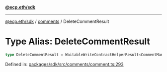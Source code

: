 [**@ecp.eth/sdk**](../../index.mdx)

***

[@ecp.eth/sdk](/sdk-reference/index.mdx) / [comments](/sdk-reference/comments/index.mdx) / DeleteCommentResult

# Type Alias: DeleteCommentResult

```ts
type DeleteCommentResult = WaitableWriteContractHelperResult<CommentManagerABIType, "CommentDeleted">;
```

Defined in: [packages/sdk/src/comments/comment.ts:293](https://github.com/ecp-eth/comments-monorepo/blob/main/packages/sdk/src/comments/comment.ts#L293)
